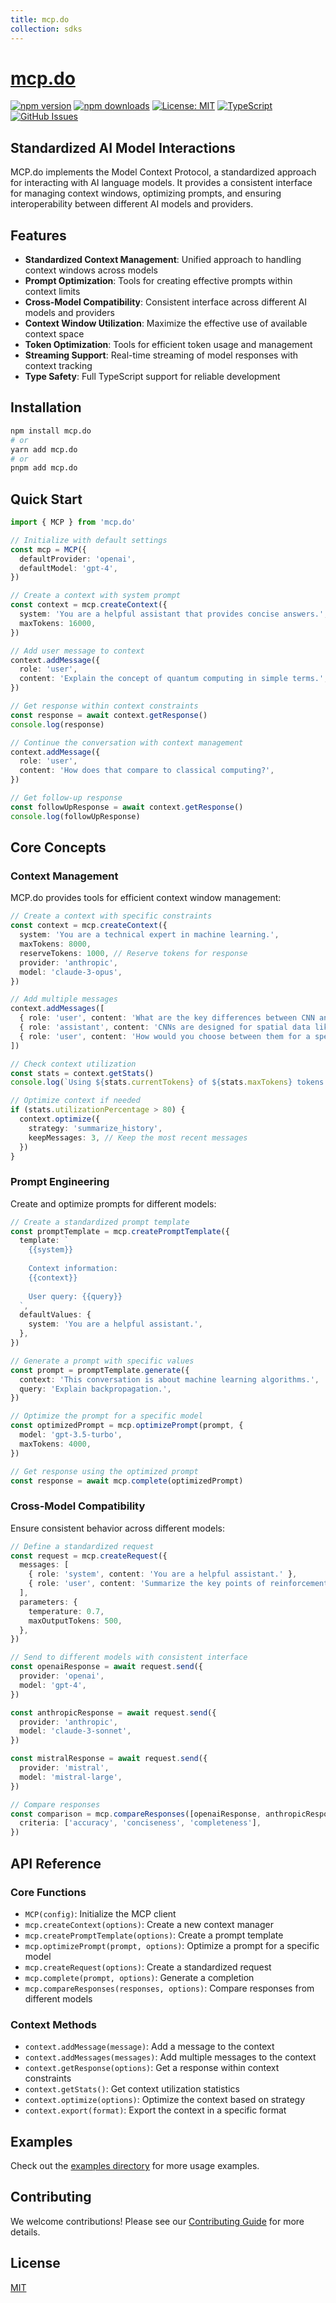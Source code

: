 ```yaml
---
title: mcp.do
collection: sdks
---
```


# [mcp.do](https://mcp.do)

[![npm version](https://img.shields.io/npm/v/mcp.do.svg)](https://www.npmjs.com/package/mcp.do)
[![npm downloads](https://img.shields.io/npm/dm/mcp.do.svg)](https://www.npmjs.com/package/mcp.do)
[![License: MIT](https://img.shields.io/badge/License-MIT-blue.svg)](https://opensource.org/licenses/MIT)
[![TypeScript](https://img.shields.io/badge/TypeScript-4.9.5-blue.svg)](https://www.typescriptlang.org/)
[![GitHub Issues](https://img.shields.io/github/issues/drivly/ai.svg)](https://github.com/drivly/ai/issues)

## Standardized AI Model Interactions

MCP.do implements the Model Context Protocol, a standardized approach for interacting with AI language models. It provides a consistent interface for managing context windows, optimizing prompts, and ensuring interoperability between different AI models and providers.

## Features

- **Standardized Context Management**: Unified approach to handling context windows across models
- **Prompt Optimization**: Tools for creating effective prompts within context limits
- **Cross-Model Compatibility**: Consistent interface across different AI models and providers
- **Context Window Utilization**: Maximize the effective use of available context space
- **Token Optimization**: Tools for efficient token usage and management
- **Streaming Support**: Real-time streaming of model responses with context tracking
- **Type Safety**: Full TypeScript support for reliable development

## Installation

```bash
npm install mcp.do
# or
yarn add mcp.do
# or
pnpm add mcp.do
```

## Quick Start

```typescript
import { MCP } from 'mcp.do'

// Initialize with default settings
const mcp = MCP({
  defaultProvider: 'openai',
  defaultModel: 'gpt-4',
})

// Create a context with system prompt
const context = mcp.createContext({
  system: 'You are a helpful assistant that provides concise answers.',
  maxTokens: 16000,
})

// Add user message to context
context.addMessage({
  role: 'user',
  content: 'Explain the concept of quantum computing in simple terms.',
})

// Get response within context constraints
const response = await context.getResponse()
console.log(response)

// Continue the conversation with context management
context.addMessage({
  role: 'user',
  content: 'How does that compare to classical computing?',
})

// Get follow-up response
const followUpResponse = await context.getResponse()
console.log(followUpResponse)
```

## Core Concepts

### Context Management

MCP.do provides tools for efficient context window management:

```typescript
// Create a context with specific constraints
const context = mcp.createContext({
  system: 'You are a technical expert in machine learning.',
  maxTokens: 8000,
  reserveTokens: 1000, // Reserve tokens for response
  provider: 'anthropic',
  model: 'claude-3-opus',
})

// Add multiple messages
context.addMessages([
  { role: 'user', content: 'What are the key differences between CNN and RNN?' },
  { role: 'assistant', content: 'CNNs are designed for spatial data like images...' },
  { role: 'user', content: 'How would you choose between them for a specific task?' },
])

// Check context utilization
const stats = context.getStats()
console.log(`Using ${stats.currentTokens} of ${stats.maxTokens} tokens (${stats.utilizationPercentage}%)`)

// Optimize context if needed
if (stats.utilizationPercentage > 80) {
  context.optimize({
    strategy: 'summarize_history',
    keepMessages: 3, // Keep the most recent messages
  })
}
```

### Prompt Engineering

Create and optimize prompts for different models:

```typescript
// Create a standardized prompt template
const promptTemplate = mcp.createPromptTemplate({
  template: `
    {{system}}
    
    Context information:
    {{context}}
    
    User query: {{query}}
  `,
  defaultValues: {
    system: 'You are a helpful assistant.',
  },
})

// Generate a prompt with specific values
const prompt = promptTemplate.generate({
  context: 'This conversation is about machine learning algorithms.',
  query: 'Explain backpropagation.',
})

// Optimize the prompt for a specific model
const optimizedPrompt = mcp.optimizePrompt(prompt, {
  model: 'gpt-3.5-turbo',
  maxTokens: 4000,
})

// Get response using the optimized prompt
const response = await mcp.complete(optimizedPrompt)
```

### Cross-Model Compatibility

Ensure consistent behavior across different models:

```typescript
// Define a standardized request
const request = mcp.createRequest({
  messages: [
    { role: 'system', content: 'You are a helpful assistant.' },
    { role: 'user', content: 'Summarize the key points of reinforcement learning.' },
  ],
  parameters: {
    temperature: 0.7,
    maxOutputTokens: 500,
  },
})

// Send to different models with consistent interface
const openaiResponse = await request.send({
  provider: 'openai',
  model: 'gpt-4',
})

const anthropicResponse = await request.send({
  provider: 'anthropic',
  model: 'claude-3-sonnet',
})

const mistralResponse = await request.send({
  provider: 'mistral',
  model: 'mistral-large',
})

// Compare responses
const comparison = mcp.compareResponses([openaiResponse, anthropicResponse, mistralResponse], {
  criteria: ['accuracy', 'conciseness', 'completeness'],
})
```

## API Reference

### Core Functions

- `MCP(config)`: Initialize the MCP client
- `mcp.createContext(options)`: Create a new context manager
- `mcp.createPromptTemplate(options)`: Create a prompt template
- `mcp.optimizePrompt(prompt, options)`: Optimize a prompt for a specific model
- `mcp.createRequest(options)`: Create a standardized request
- `mcp.complete(prompt, options)`: Generate a completion
- `mcp.compareResponses(responses, options)`: Compare responses from different models

### Context Methods

- `context.addMessage(message)`: Add a message to the context
- `context.addMessages(messages)`: Add multiple messages to the context
- `context.getResponse(options)`: Get a response within context constraints
- `context.getStats()`: Get context utilization statistics
- `context.optimize(options)`: Optimize the context based on strategy
- `context.export(format)`: Export the context in a specific format

## Examples

Check out the [examples directory](https://github.com/drivly/ai/tree/main/examples) for more usage examples.

## Contributing

We welcome contributions! Please see our [Contributing Guide](https://github.com/drivly/ai/blob/main/CONTRIBUTING.md) for more details.

## License

[MIT](https://opensource.org/licenses/MIT)
